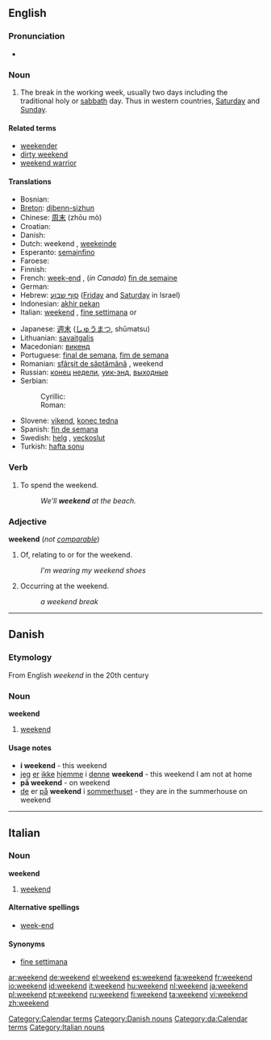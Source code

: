 ==English==

===Pronunciation===
*{{audio|en-us-weekend.ogg|Audio (US)}}

===Noun===
{{en-noun}}

# The break in the working week, usually two days including the traditional holy or [[sabbath]] day. Thus in western countries, [[Saturday]] and [[Sunday]].

====Related terms====
*[[weekender]]
*[[dirty weekend]]
*[[weekend warrior]]

====Translations====
{{top}}
*Bosnian: {{t-|bs|vikend|m}}
*[[Breton]]: [[dibenn-sizhun]] {{m}}
*Chinese: [[周末]] (zhōu mò)
*Croatian: {{t-|hr|vikend|m}}
* Danish: {{t-|da|weekend|c}}
*Dutch: weekend {{n}}, [[weekeinde]] {{n}}
*Esperanto: [[semajnfino]]
* Faroese: {{t-|fo|vikuskifti|n|xs=Faroese}}
* Finnish: {{t+|fi|viikonloppu}}
*French: [[week-end]] {{m}}, (''in Canada'') [[fin de semaine]] {{f}}
* German: {{t+|de|Wochenende|n}}
*Hebrew: [[סוף שבוע]] {{m}} ([[Friday]] and [[Saturday]] in Israel)
*Indonesian: [[akhir pekan]]
*Italian: [[weekend#Italian|weekend]] {{m}}, [[fine settimana]] {{m}} or {{f}}
{{mid}}
*Japanese: [[週末]] ([[しゅうまつ]], shūmatsu)
*Lithuanian: [[savaitgalis]] {{m}}
*Macedonian: [[викенд]] {{m}}
*Portuguese: [[final de semana]], [[fim de semana]]
*Romanian: [[sfârşit de săptămână]] {{n}}, weekend {{n}}
*Russian: [[конец]] [[неделя|недели]], [[уик-энд]], [[выходные]]
*Serbian:
*:Cyrillic: {{t-|sr|викенд|m}}
*:Roman: {{t-|sr|vikend|m}}
*Slovene: [[vikend]], [[konec tedna]]
*Spanish: [[fin de semana]] {{m}}
*Swedish: [[helg]] {{c}}, [[veckoslut]] {{n}}
*Turkish: [[hafta sonu]]
{{bottom}}

===Verb===
{{en-verb}}

# To spend the weekend.
#:''We'll '''weekend''' at the beach.''

===Adjective===
'''weekend''' (''not [[comparable]]'')

# Of, relating to or for the weekend.
#:''I'm wearing my weekend shoes''
# Occurring at the weekend.
#:''a weekend break''

[[Category:Calendar terms]]

----

==Danish==

===Etymology===
From English ''weekend'' in the 20th century

===Noun===
'''weekend''' {{c}}

# [[weekend#English|weekend]]

====Usage notes====
*'''i weekend''' - this weekend
*[[jeg]] [[er]] [[ikke]] [[hjemme]] i [[denne]] '''weekend''' - this weekend I am not at home
*'''på weekend''' - on weekend
*[[de]] er [[på]] '''weekend''' i [[sommerhus]]et - they are in the summerhouse on weekend

[[Category:Danish nouns]]
[[Category:da:Calendar terms]]

----

==Italian==

===Noun===
'''weekend''' {{m}} {{inv}}

# [[weekend#English|weekend]]

====Alternative spellings====
*[[week-end#Italian|week-end]]

====Synonyms====
*[[fine settimana]]

[[Category:Italian nouns]]

[[ar:weekend]]
[[de:weekend]]
[[el:weekend]]
[[es:weekend]]
[[fa:weekend]]
[[fr:weekend]]
[[io:weekend]]
[[id:weekend]]
[[it:weekend]]
[[hu:weekend]]
[[nl:weekend]]
[[ja:weekend]]
[[pl:weekend]]
[[pt:weekend]]
[[ru:weekend]]
[[fi:weekend]]
[[ta:weekend]]
[[vi:weekend]]
[[zh:weekend]]